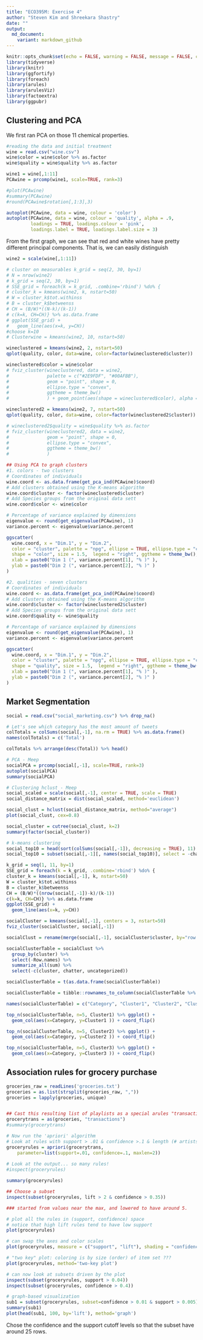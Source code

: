 ```yaml
---
title: "ECO395M: Exercise 4"
author: "Steven Kim and Shreekara Shastry"
date: ""
output:
  md_document:
    variant: markdown_github
---
```


```r
knitr::opts_chunk$set(echo = FALSE, warning = FALSE, message = FALSE, cache = TRUE)
library(tidyverse)
library(knitr)
library(ggfortify)
library(foreach)
library(arules)
library(arulesViz)
library(factoextra)
library(ggpubr)
```

## Clustering and PCA

We first ran PCA on those 11 chemical properties.

```r
#reading the data and initial treatment
wine = read.csv("wine.csv")
wine$color = wine$color %>% as.factor
wine$quality = wine$quality %>% as.factor
```

```r
wine1 = wine[,1:11]
PCAwine = prcomp(wine1, scale=TRUE, rank=3)

#plot(PCAwine)
#summary(PCAwine)
#round(PCAwine$rotation[,1:3],3) 

autoplot(PCAwine, data = wine, colour = 'color')
autoplot(PCAwine, data = wine, colour = 'quality', alpha = .9, 
         loadings = TRUE, loadings.colour = 'pink',
         loadings.label = TRUE, loadings.label.size = 3)
```

From the first graph, we can see that red and white wines have pretty different principal components. 
That is, we can easily distinguish

```r
wine2 = scale(wine[,1:11])

# cluster on measurables k_grid = seq(2, 30, by=1)
# N = nrow(wine2)
# k_grid = seq(2, 30, by=1)
# SSE_grid = foreach(k = k_grid, .combine='rbind') %do% {
# cluster_k = kmeans(wine2, k, nstart=50)
# W = cluster_k$tot.withinss
# B = cluster_k$betweenss
# CH = (B/W)*((N-k)/(k-1))
# c(k=k, CH=CH)} %>% as.data.frame
# ggplot(SSE_grid) +
#   geom_line(aes(x=k, y=CH))
#choose k=10
# Clusterwine = kmeans(wine2, 10, nstart=50)

wineclustered = kmeans(wine2, 2, nstart=50)
qplot(quality, color, data=wine, color=factor(wineclustered$cluster))

wineclustered$color = wine$color
# fviz_cluster(wineclustered, data = wine2,
#              palette = c("#2E9FDF", "#00AFBB"), 
#              geom = "point", shape = 0,
#              ellipse.type = "convex", 
#              ggtheme = theme_bw()
#              ) + geom_point(aes(shape = wineclustered$color), alpha = 0.5)

wineclustered2 = kmeans(wine2, 7, nstart=50)
qplot(quality, color, data=wine, color=factor(wineclustered2$cluster))

# wineclustered2$quality = wine$quality %>% as.factor
# fviz_cluster(wineclustered2, data = wine2,
#              geom = "point", shape = 0,
#              ellipse.type = "convex", 
#              ggtheme = theme_bw()
#              )
```

```r
## Using PCA to graph clusters
#1. colors - two clusters
# Coordinates of individuals
wine.coord <- as.data.frame(get_pca_ind(PCAwine)$coord)
# Add clusters obtained using the K-means algorithm
wine.coord$cluster <- factor(wineclustered$cluster)
# Add Species groups from the original data sett
wine.coord$color <- wine$color

# Percentage of variance explained by dimensions
eigenvalue <- round(get_eigenvalue(PCAwine), 1)
variance.percent <- eigenvalue$variance.percent

ggscatter(
  wine.coord, x = "Dim.1", y = "Dim.2", 
  color = "cluster", palette = "npg", ellipse = TRUE, ellipse.type = "convex",
  shape = "color", size = 1.5,  legend = "right", ggtheme = theme_bw(),
  xlab = paste0("Dim 1 (", variance.percent[1], "% )" ),
  ylab = paste0("Dim 2 (", variance.percent[2], "% )" )
)

```

```r
#2. qualities - seven clusters
# Coordinates of individuals
wine.coord <- as.data.frame(get_pca_ind(PCAwine)$coord)
# Add clusters obtained using the K-means algorithm
wine.coord$cluster <- factor(wineclustered2$cluster)
# Add Species groups from the original data sett
wine.coord$quality <- wine$quality

# Percentage of variance explained by dimensions
eigenvalue <- round(get_eigenvalue(PCAwine), 1)
variance.percent <- eigenvalue$variance.percent

ggscatter(
  wine.coord, x = "Dim.1", y = "Dim.2", 
  color = "cluster", palette = "npg", ellipse = TRUE, ellipse.type = "convex",
  shape = "quality", size = 1.5,  legend = "right", ggtheme = theme_bw(),
  xlab = paste0("Dim 1 (", variance.percent[1], "% )" ),
  ylab = paste0("Dim 2 (", variance.percent[2], "% )" )
)
```

## Market Segmentation

```r
social = read.csv("social_marketing.csv") %>% drop_na()

# Let's see which category has the most amount of tweets
colTotals = colSums(social[,-1], na.rm = TRUE) %>% as.data.frame()
names(colTotals) = c('Total')

colTotals %>% arrange(desc(Total)) %>% head()

# PCA - Meep
socialPCA = prcomp(social[,-1], scale=TRUE, rank=3)
autoplot(socialPCA)
summary(socialPCA)

# Clustering hclust - Meep
social_scaled = scale(social[,-1], center = TRUE, scale = TRUE)
social_distance_matrix = dist(social_scaled, method='euclidean')

social_clust = hclust(social_distance_matrix, method="average")
plot(social_clust, cex=0.8)

social_cluster = cutree(social_clust, k=2)
summary(factor(social_cluster))

# k-means clustering
social_top10 = head(sort(colSums(social[,-1]), decreasing = TRUE), 11)
social_top10 = subset(social[,-1][, names(social_top10)], select = -chatter)

k_grid = seq(1, 11, by=1)
SSE_grid = foreach(k = k_grid, .combine='rbind') %do% {
cluster_k = kmeans(social[,-1], k, nstart=50)
W = cluster_k$tot.withinss
B = cluster_k$betweenss
CH = (B/W)*((nrow(social[,-1])-k)/(k-1))
c(k=k, CH=CH)} %>% as.data.frame
ggplot(SSE_grid) +
  geom_line(aes(x=k, y=CH))

socialCluster = kmeans(social[,-1], centers = 3, nstart=50)
fviz_cluster(socialCluster, social[,-1])

socialClust = rename(merge(social[,-1], socialCluster$cluster, by="row.names"), cluster = y)

socialClusterTable = socialClust %>%
  group_by(cluster) %>%
  select(-Row.names) %>%
  summarize_all(sum) %>%
  select(-c(cluster, chatter, uncategorized))

socialClusterTable = t(as.data.frame(socialClusterTable))

socialClusterTable = tibble::rownames_to_column(socialClusterTable %>% as.data.frame())

names(socialClusterTable) = c("Category", "Cluster1", "Cluster2", "Cluster3")

top_n(socialClusterTable, n=5, Cluster1) %>% ggplot() + 
  geom_col(aes(x=Category, y=Cluster1 )) + coord_flip()

top_n(socialClusterTable, n=5, Cluster2) %>% ggplot() + 
  geom_col(aes(x=Category, y=Cluster2 )) + coord_flip()

top_n(socialClusterTable, n=5, Cluster3) %>% ggplot() + 
  geom_col(aes(x=Category, y=Cluster3 )) + coord_flip()
```

## Association rules for grocery purchase

```r
groceries_raw = readLines('groceries.txt')
groceries = as.list(strsplit(groceries_raw, ","))
groceries = lapply(groceries, unique)


## Cast this resulting list of playlists as a special arules "transactions" class.
grocerytrans = as(groceries, "transactions")
#summary(grocerytrans)

# Now run the 'apriori' algorithm
# Look at rules with support > .01 & confidence >.1 & length (# artists) <= 5
groceryrules = apriori(grocerytrans, 
	parameter=list(support=.01, confidence=.1, maxlen=2))
                         
# Look at the output... so many rules!
#inspect(groceryrules)

summary(groceryrules)

## Choose a subset
inspect(subset(groceryrules, lift > 2 & confidence > 0.35))

### started from values near the max, and lowered to have around 5.

# plot all the rules in (support, confidence) space
# notice that high lift rules tend to have low support
plot(groceryrules)

# can swap the axes and color scales
plot(groceryrules, measure = c("support", "lift"), shading = "confidence")

# "two key" plot: coloring is by size (order) of item set ???
plot(groceryrules, method='two-key plot')

# can now look at subsets driven by the plot
inspect(subset(groceryrules, support > 0.04))
inspect(subset(groceryrules, confidence > 0.4))

# graph-based visualization
sub1 = subset(groceryrules, subset=confidence > 0.01 & support > 0.005)
summary(sub1)
plot(head(sub1, 100, by='lift'), method='graph')
```

Chose the confidence and the support cutoff levels so that the subset have around 25 rows.
